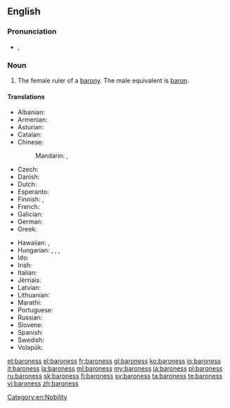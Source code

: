 ==English==

===Pronunciation===
* {{a|UK}} {{IPA|/ˌbæ.ɹəˈnɛs/}}, {{X-SAMPA|/"b{.r\@%nEs/}}

===Noun===
{{en-noun|es}}

# The female ruler of a [[barony]]. The male equivalent is [[baron]].

====Translations====
{{trans-top|female ruler of a barony}}
* Albanian: {{t+|sq|baroneshë|f}}
* Armenian: {{t|hy|բարոնուհի|tr=baronuhi|sc=Armn}}
* Asturian: {{t|ast|baronesa|f}}
* Catalan: {{t|ca|baronessa|f}}
* Chinese:
*: Mandarin: {{t|cmn|男爵夫人|tr=nánjué fūrén|sc=Hani}}, {{t|cmn|女性男爵|tr=nǚxìng nánjué|sc=Hani}}
* Czech: {{t|cs|baronka|f}}
* Danish: {{t|da|baronesse}}
* Dutch: {{t+|nl|barones|f}}
* Esperanto: {{t|eo|baronino}}
* Finnish: {{t|fi|vapaaherratar}}, {{t|fi|paronitar}}
* French: {{t+|fr|baronne|f}}
* Galician: {{t|gl|baronesa|f}}
* German: {{t|de|Baroness|f}}
* Greek: {{t+|el|βαρόνη|f|tr=varóni}}
{{trans-mid}}
* Hawaiian: {{t|haw|pālona wahine}}, {{t|haw|barona wahine}}
* Hungarian: {{t|hu|bárónő}}, {{t|hu|báróné}}, {{t|hu|baronesz}}, {{t|hu|bárókisasszony}}
* Ido: {{t+|io|baronino}}
* Irish: {{t|ga|banbharún|m}}
* Italian: {{t|it|baronessa|f}}
* Jèrriais: {{t|roa-jer|bâronne|f}}
* Latvian: {{t|lv|baronese}}
* Lithuanian: {{t+|lt|baronienė|f}}
* Marathi: {{t|mr|बॅरनेस|f|tr=bǎranesa|sc=Deva}}
* Portuguese: {{t+|pt|baronesa|f}}
* Russian: {{t+|ru|баронесса|f|tr=baronɛ́ssa}}
* Slovene: {{t|sl|baronica|f}}
* Spanish: {{t|es|baronesa|f}}
* Swedish: {{t+|sv|baronessa|c}}
* Volapük: {{t+|vo|jibaonan}}
{{trans-bottom}}

[[Category:en:Nobility]]

[[et:baroness]]
[[el:baroness]]
[[fr:baroness]]
[[gl:baroness]]
[[ko:baroness]]
[[io:baroness]]
[[it:baroness]]
[[la:baroness]]
[[ml:baroness]]
[[my:baroness]]
[[ja:baroness]]
[[pl:baroness]]
[[ru:baroness]]
[[sk:baroness]]
[[fi:baroness]]
[[sv:baroness]]
[[ta:baroness]]
[[te:baroness]]
[[vi:baroness]]
[[zh:baroness]]